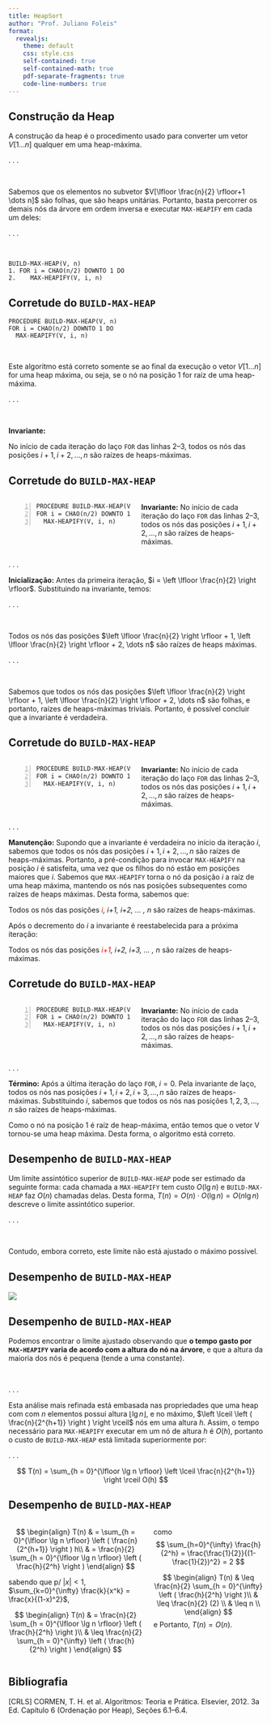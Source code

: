 ```yaml
---
title: HeapSort
author: "Prof. Juliano Foleis"
format:
  revealjs:
    theme: default
    css: style.css
    self-contained: true
    self-contained-math: true
    pdf-separate-fragments: true
    code-line-numbers: true
---
```


## Construção da Heap {.smaller}

A construção da heap é o procedimento usado para converter um vetor $V[1\dots n]$ qualquer em uma heap-máxima. 

. . .

<br/>

Sabemos que os elementos no subvetor $V[\lfloor \frac{n}{2} \rfloor+1 \dots n]$ são folhas, que são heaps unitárias. Portanto, basta percorrer os demais nós da árvore em ordem inversa e executar `MAX-HEAPIFY` em cada um deles:

. . .

<br/>

~~~{.lineNumbers}
BUILD-MAX-HEAP(V, n)
1. FOR i = CHAO(n/2) DOWNTO 1 DO
2.    MAX-HEAPIFY(V, i, n)
~~~

## Corretude do `BUILD-MAX-HEAP` {.smaller}

~~~{.lineNumbers}
PROCEDURE BUILD-MAX-HEAP(V, n)
FOR i = CHAO(n/2) DOWNTO 1 DO
  MAX-HEAPIFY(V, i, n)
~~~

<br/>

Este algoritmo está correto somente se ao final da execução o vetor $V[1\dots n]$ for uma heap máxima, ou seja, se o nó na posição 1 for raíz de uma heap-máxima.

. . .

<br/>

**Invariante:** 

::: {.centered .size26}
No início de cada iteração do laço `FOR` das linhas 2--3, todos os nós das posições $i+1, i+2, \dots, n$ são raízes de heaps-máximas.
:::

## Corretude do `BUILD-MAX-HEAP` {.smaller}

:::: {.columns}

::: {.column width="50%"}
~~~{.numberLines}
PROCEDURE BUILD-MAX-HEAP(V, n)
FOR i = CHAO(n/2) DOWNTO 1 DO
  MAX-HEAPIFY(V, i, n)
~~~

:::

::: {.column width="50%"}
**Invariante:** No início de cada iteração do laço `FOR` das linhas 2--3, todos os nós das posições $i+1, i+2, \dots, n$ são raízes de heaps-máximas.
:::
::::

. . .

**Inicialização:** Antes da primeira iteração, $i = \left \lfloor \frac{n}{2} \right \rfloor$. Substituindo na invariante, temos:

. . . 

<br/>

Todos os nós das posições $\left \lfloor \frac{n}{2} \right \rfloor + 1, \left \lfloor \frac{n}{2} \right \rfloor + 2, \dots n$ são raízes de heaps máximas.

. . .

<br/>

Sabemos que todos os nós das posições $\left \lfloor \frac{n}{2} \right \rfloor + 1, \left \lfloor \frac{n}{2} \right \rfloor + 2, \dots n$ são folhas, e portanto, raízes de heaps-máximas triviais. Portanto, é possível concluir que a invariante é verdadeira.

## Corretude do `BUILD-MAX-HEAP` {.smaller}

:::: {.columns}

::: {.column width="50%"}
~~~{.numberLines}
PROCEDURE BUILD-MAX-HEAP(V, n)
FOR i = CHAO(n/2) DOWNTO 1 DO
  MAX-HEAPIFY(V, i, n)
~~~

:::

::: {.column width="50%"}
**Invariante:** No início de cada iteração do laço `FOR` das linhas 2--3, todos os nós das posições $i+1, i+2, \dots, n$ são raízes de heaps-máximas.
:::
::::

. . .

**Manutenção:** Supondo que a invariante é verdadeira no início da iteração $i$, sabemos que todos os nós das posições $i+1, i+2, \dots, n$ são raízes de heaps-máximas. Portanto, a pré-condição para invocar `MAX-HEAPIFY` na posição $i$ é satisfeita, uma vez que os filhos do nó estão em posições maiores que $i$. Sabemos que `MAX-HEAPIFY` torna o nó da posição $i$ a raíz de uma heap máxima, mantendo os nós nas posições subsequentes como raízes de heaps máximas. Desta forma, sabemos que:

Todos os nós das posições *<span style='color:red'>i</span>, i+1, i+2, ... , n* são raízes de heaps-máximas.

Após o decremento do $i$ a invariante é reestabelecida para a próxima iteração:

Todos os nós das posições *<span style='color:red'>i+1</span>, i+2, i+3, ... , n* são raízes de heaps-máximas.

## Corretude do `BUILD-MAX-HEAP` {.smaller}

:::: {.columns}

::: {.column width="50%"}
~~~{.numberLines}
PROCEDURE BUILD-MAX-HEAP(V, n)
FOR i = CHAO(n/2) DOWNTO 1 DO
  MAX-HEAPIFY(V, i, n)
~~~

:::

::: {.column width="50%"}
**Invariante:** No início de cada iteração do laço `FOR` das linhas 2--3, todos os nós das posições $i+1, i+2, \dots, n$ são raízes de heaps-máximas.
:::
::::

. . .

**Término:** Após a última iteração do laço `FOR`, $i=0$. Pela invariante de laço, todos os nós nas posições $i+1, i+2, i+3, \dots, n$ são raízes de heaps-máximas. Substituindo $i$, sabemos que todos os nós nas posições $1, 2, 3, \dots, n$ são raízes de heaps-máximas.

Como o nó na posição $1$ é raíz de heap-máxima, então temos que o vetor V tornou-se uma heap máxima. Desta forma, o algoritmo está correto.

## Desempenho de `BUILD-MAX-HEAP`

Um limite assintótico superior de `BUILD-MAX-HEAP` pode ser estimado da seguinte forma: cada chamada a `MAX-HEAPIFY` tem custo $O(\lg n)$ e `BUILD-MAX-HEAP` faz $O(n)$ chamadas delas. Desta forma, $T(n) = O(n) \cdot O(\lg n) = O(n \lg n)$ descreve o limite assintótico superior. 

. . .

<br/>

Contudo, embora correto, este limite não está ajustado o máximo possível.

## Desempenho de `BUILD-MAX-HEAP`

![](large_tree.png)


## Desempenho de `BUILD-MAX-HEAP` {.smaller}

Podemos encontrar o limite ajustado observando que **o tempo gasto por `MAX-HEAPIFY` varia de acordo com a altura do nó na árvore**, e que a altura da maioria dos nós é pequena (tende a uma constante). 

<br/>

. . .

Esta análise mais refinada está embasada nas propriedades que uma heap com com $n$ elementos possui  altura $\lfloor \lg n \rfloor$, e no máximo, $\left \lceil \left ( \frac{n}{2^{h+1}} \right ) \right \rceil$ nós em uma altura $h$. Assim, o tempo necessário para `MAX-HEAPIFY` executar em um nó de altura $h$ é $O(h)$, portanto o custo de `BUILD-MAX-HEAP` está limitada superiormente por:

. . .

$$
T(n) = \sum_{h = 0}^{\lfloor \lg n \rfloor} \left \lceil \frac{n}{2^{h+1}} \right \rceil O(h)
$$

## Desempenho de `BUILD-MAX-HEAP` {.smaller}

:::: {.columns}

::: {.column width="55%"}
$$
\begin{align}
T(n) & = \sum_{h = 0}^{\lfloor \lg n \rfloor} \left ( \frac{n}{2^{h+1}} \right ) h\\
& = \frac{n}{2} \sum_{h = 0}^{\lfloor \lg n \rfloor} \left ( \frac{h}{2^h} \right )
\end{align}
$$

sabendo que p/ $|x|<1$, $\sum_{k=0}^{\infty} \frac{k}{x^k} = \frac{x}{(1-x)^2}$,

$$
\begin{align}
T(n) & = \frac{n}{2} \sum_{h = 0}^{\lfloor \lg n \rfloor} \left ( \frac{h}{2^h} \right )\\
& \leq \frac{n}{2} \sum_{h = 0}^{\infty} \left ( \frac{h}{2^h} \right )
\end{align}
$$
:::

::: {.column width="45%"}
como
$$
\sum_{h=0}^{\infty} \frac{h}{2^h} = \frac{\frac{1}{2}}{(1-\frac{1}{2})^2} = 2
$$

$$
\begin{align}
T(n) & \leq \frac{n}{2} \sum_{h = 0}^{\infty} \left ( \frac{h}{2^h} \right )\\
& \leq \frac{n}{2} (2) \\
& \leq n \\
\end{align}
$$e
Portanto, $T(n) = O(n)$.
:::
::::









## Bibliografia

[CRLS] CORMEN, T. H. et al. Algoritmos: Teoria e Prática. Elsevier, 2012. 3a Ed. Capítulo 6 (Ordenação por Heap), Seções 6.1--6.4.
